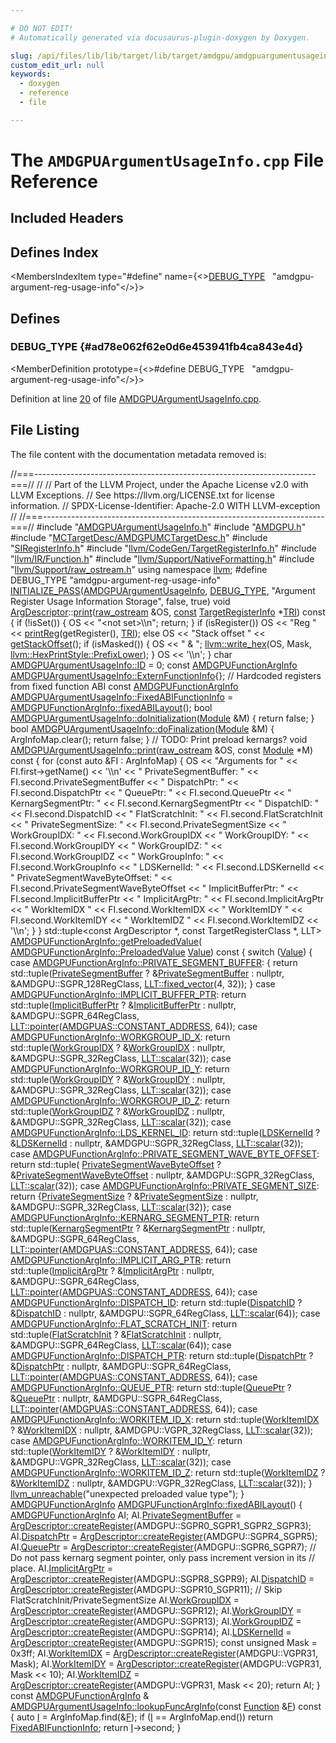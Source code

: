 ```yaml
---

# DO NOT EDIT!
# Automatically generated via docusaurus-plugin-doxygen by Doxygen.

slug: /api/files/lib/lib/target/lib/target/amdgpu/amdgpuargumentusageinfo-cpp
custom_edit_url: null
keywords:
  - doxygen
  - reference
  - file

---
```





# The `AMDGPUArgumentUsageInfo.cpp` File Reference

<DoxygenPage pluginConfig={pluginConfig}>



## Included Headers

<IncludesList>
<IncludesListItem
  filePath="AMDGPUArgumentUsageInfo.h"
  permalink="/docs/api/files/lib/lib/target/lib/target/amdgpu/amdgpuargumentusageinfo-h"
  isLocal="true" />
<IncludesListItem
  filePath="AMDGPU.h"
  permalink="/docs/api/files/lib/lib/target/lib/target/amdgpu/amdgpu-h"
  isLocal="true" />
<IncludesListItem
  filePath="MCTargetDesc/AMDGPUMCTargetDesc.h"
  permalink="/docs/api/files/lib/lib/target/lib/target/amdgpu/lib/target/amdgpu/mctargetdesc/amdgpumctargetdesc-h"
  isLocal="true" />
<IncludesListItem
  filePath="SIRegisterInfo.h"
  permalink="/docs/api/files/lib/lib/target/lib/target/amdgpu/siregisterinfo-h"
  isLocal="true" />
<IncludesListItem
  filePath="llvm/CodeGen/TargetRegisterInfo.h"
  permalink="/docs/api/files/include/include/llvm/include/llvm/codegen/targetregisterinfo-h"
  isLocal="true" />
<IncludesListItem
  filePath="llvm/IR/Function.h"
  permalink="/docs/api/files/include/include/llvm/include/llvm/ir/function-h"
  isLocal="true" />
<IncludesListItem
  filePath="llvm/Support/NativeFormatting.h"
  permalink="/docs/api/files/include/include/llvm/include/llvm/support/nativeformatting-h"
  isLocal="true" />
<IncludesListItem
  filePath="llvm/Support/raw_ostream.h"
  permalink="/docs/api/files/include/include/llvm/include/llvm/support/raw-ostream-h"
  isLocal="true" />
</IncludesList>

## Defines Index

<MembersIndex>

<MembersIndexItem
  type="#define"
  name={<><a href="#ad78e062f62e0d6e453941fb4ca843e4d">DEBUG&#95;TYPE</a>&nbsp;&nbsp;&nbsp;&quot;amdgpu-argument-reg-usage-info&quot;</>}>
</MembersIndexItem>

</MembersIndex>


<SectionDefinition>

## Defines

### DEBUG&#95;TYPE {#ad78e062f62e0d6e453941fb4ca843e4d}

<MemberDefinition
  prototype={<>#define DEBUG&#95;TYPE&nbsp;&nbsp;&nbsp;&quot;amdgpu-argument-reg-usage-info&quot;</>}>

Definition at line <a href="#l00020">20</a> of file <a href="/docs/api/files/lib/lib/target/lib/target/amdgpu/amdgpuargumentusageinfo-cpp">AMDGPUArgumentUsageInfo.cpp</a>.
</MemberDefinition>

</SectionDefinition>

## File Listing

The file content with the documentation metadata removed is:

<ProgramListing>

<Link id="l00001" /><CodeLine lineNumber="1"><span class="doxyHighlightComment">//===----------------------------------------------------------------------===//</span></CodeLine>
<Link id="l00002" /><CodeLine lineNumber="2"><span class="doxyHighlightComment">//</span></CodeLine>
<Link id="l00003" /><CodeLine lineNumber="3"><span class="doxyHighlightComment">// Part of the LLVM Project, under the Apache License v2.0 with LLVM Exceptions.</span></CodeLine>
<Link id="l00004" /><CodeLine lineNumber="4"><span class="doxyHighlightComment">// See https://llvm.org/LICENSE.txt for license information.</span></CodeLine>
<Link id="l00005" /><CodeLine lineNumber="5"><span class="doxyHighlightComment">// SPDX-License-Identifier: Apache-2.0 WITH LLVM-exception</span></CodeLine>
<Link id="l00006" /><CodeLine lineNumber="6"><span class="doxyHighlightComment">//</span></CodeLine>
<Link id="l00007" /><CodeLine lineNumber="7"><span class="doxyHighlightComment">//===----------------------------------------------------------------------===//</span></CodeLine>
<Link id="l00008" /><CodeLine lineNumber="8"></CodeLine>
<Link id="l00009" /><CodeLine lineNumber="9"><span class="doxyHighlightPreprocessor">#include &quot;<a href="/docs/api/files/lib/lib/target/lib/target/amdgpu/amdgpuargumentusageinfo-h">AMDGPUArgumentUsageInfo.h</a>&quot;</span></CodeLine>
<Link id="l00010" /><CodeLine lineNumber="10"><span class="doxyHighlightPreprocessor">#include &quot;<a href="/docs/api/files/lib/lib/target/lib/target/amdgpu/amdgpu-h">AMDGPU.h</a>&quot;</span></CodeLine>
<Link id="l00011" /><CodeLine lineNumber="11"><span class="doxyHighlightPreprocessor">#include &quot;<a href="/docs/api/files/lib/lib/target/lib/target/amdgpu/lib/target/amdgpu/mctargetdesc/amdgpumctargetdesc-h">MCTargetDesc/AMDGPUMCTargetDesc.h</a>&quot;</span></CodeLine>
<Link id="l00012" /><CodeLine lineNumber="12"><span class="doxyHighlightPreprocessor">#include &quot;<a href="/docs/api/files/lib/lib/target/lib/target/amdgpu/siregisterinfo-h">SIRegisterInfo.h</a>&quot;</span></CodeLine>
<Link id="l00013" /><CodeLine lineNumber="13"><span class="doxyHighlightPreprocessor">#include &quot;<a href="/docs/api/files/include/include/llvm/include/llvm/codegen/targetregisterinfo-h">llvm/CodeGen/TargetRegisterInfo.h</a>&quot;</span></CodeLine>
<Link id="l00014" /><CodeLine lineNumber="14"><span class="doxyHighlightPreprocessor">#include &quot;<a href="/docs/api/files/include/include/llvm/include/llvm/ir/function-h">llvm/IR/Function.h</a>&quot;</span></CodeLine>
<Link id="l00015" /><CodeLine lineNumber="15"><span class="doxyHighlightPreprocessor">#include &quot;<a href="/docs/api/files/include/include/llvm/include/llvm/support/nativeformatting-h">llvm/Support/NativeFormatting.h</a>&quot;</span></CodeLine>
<Link id="l00016" /><CodeLine lineNumber="16"><span class="doxyHighlightPreprocessor">#include &quot;<a href="/docs/api/files/include/include/llvm/include/llvm/support/raw-ostream-h">llvm/Support/raw&#95;ostream.h</a>&quot;</span></CodeLine>
<Link id="l00017" /><CodeLine lineNumber="17"></CodeLine>
<Link id="l00018" /><CodeLine lineNumber="18"><span class="doxyHighlightKeyword">using namespace </span><span class="doxyHighlight"><a href="/docs/api/namespaces/llvm">llvm</a>;</span></CodeLine>
<Link id="l00019" /><CodeLine lineNumber="19"></CodeLine>
<Link id="l00020" /><CodeLine lineNumber="20" lineLink="#ad78e062f62e0d6e453941fb4ca843e4d"><span class="doxyHighlightPreprocessor">#define DEBUG&#95;TYPE &quot;amdgpu-argument-reg-usage-info&quot;</span></CodeLine>
<Link id="l00021" /><CodeLine lineNumber="21"></CodeLine>
<Link id="l00022" /><CodeLine lineNumber="22"><span class="doxyHighlight"><a href="/docs/api/files/include/include/llvm/passsupport-h/#af807c9595d50b45c0008924c4679c85c">INITIALIZE&#95;PASS</a>(<a href="/docs/api/classes/llvm/amdgpuargumentusageinfo">AMDGPUArgumentUsageInfo</a>, <a href="/docs/api/files/include/include/llvm/include/llvm/adt/genericcycleimpl-h/#ad78e062f62e0d6e453941fb4ca843e4d">DEBUG&#95;TYPE</a>,</span></CodeLine>
<Link id="l00023" /><CodeLine lineNumber="23"><span class="doxyHighlight">                </span><span class="doxyHighlightStringLiteral">&quot;Argument Register Usage Information Storage&quot;</span><span class="doxyHighlight">, </span><span class="doxyHighlightKeyword">false</span><span class="doxyHighlight">, </span><span class="doxyHighlightKeyword">true</span><span class="doxyHighlight">)</span></CodeLine>
<Link id="l00024" /><CodeLine lineNumber="24"></CodeLine>
<Link id="l00025" /><CodeLine lineNumber="25"><span class="doxyHighlight">void <a href="/docs/api/structs/llvm/argdescriptor">ArgDescriptor</a>::<a href="/docs/api/files/lib/lib/object/archivewriter-cpp/#aa9f638c7ae7fdd206a6c60e26bef9751">print</a>(<a href="/docs/api/classes/llvm/raw-ostream">raw&#95;ostream</a> &amp;OS,</span></CodeLine>
<Link id="l00026" /><CodeLine lineNumber="26"><span class="doxyHighlight">                          <a href="/docs/api/files/lib/lib/target/lib/target/aarch64/aarch64promoteconstant-cpp/#a90f8350fecae261c25be85d38b451bff">const</a> <a href="/docs/api/classes/llvm/targetregisterinfo">TargetRegisterInfo</a> &#42;<a href="/docs/api/files/lib/lib/codegen/machinesink-cpp/#a0f36ed1bc17fc1aa97fe291c439a0698">TRI</a>)</span><span class="doxyHighlightKeyword"> const </span><span class="doxyHighlight">&#123;</span></CodeLine>
<Link id="l00027" /><CodeLine lineNumber="27"><span class="doxyHighlight">  </span><span class="doxyHighlightKeywordFlow">if</span><span class="doxyHighlight"> (!isSet()) &#123;</span></CodeLine>
<Link id="l00028" /><CodeLine lineNumber="28"><span class="doxyHighlight">    OS &lt;&lt; </span><span class="doxyHighlightStringLiteral">&quot;&lt;not set&gt;\\n&quot;</span><span class="doxyHighlight">;</span></CodeLine>
<Link id="l00029" /><CodeLine lineNumber="29"><span class="doxyHighlight">    </span><span class="doxyHighlightKeywordFlow">return</span><span class="doxyHighlight">;</span></CodeLine>
<Link id="l00030" /><CodeLine lineNumber="30"><span class="doxyHighlight">  &#125;</span></CodeLine>
<Link id="l00031" /><CodeLine lineNumber="31"></CodeLine>
<Link id="l00032" /><CodeLine lineNumber="32"><span class="doxyHighlight">  </span><span class="doxyHighlightKeywordFlow">if</span><span class="doxyHighlight"> (isRegister())</span></CodeLine>
<Link id="l00033" /><CodeLine lineNumber="33"><span class="doxyHighlight">    OS &lt;&lt; </span><span class="doxyHighlightStringLiteral">&quot;Reg &quot;</span><span class="doxyHighlight"> &lt;&lt; <a href="/docs/api/namespaces/llvm/#af085ea923a328b9fa6a1975f1a4ff987">printReg</a>(getRegister(), <a href="/docs/api/files/lib/lib/codegen/machinesink-cpp/#a0f36ed1bc17fc1aa97fe291c439a0698">TRI</a>);</span></CodeLine>
<Link id="l00034" /><CodeLine lineNumber="34"><span class="doxyHighlight">  </span><span class="doxyHighlightKeywordFlow">else</span></CodeLine>
<Link id="l00035" /><CodeLine lineNumber="35"><span class="doxyHighlight">    OS &lt;&lt; </span><span class="doxyHighlightStringLiteral">&quot;Stack offset &quot;</span><span class="doxyHighlight"> &lt;&lt; <a href="/docs/api/files/lib/lib/target/lib/target/aarch64/aarch64framelowering-cpp/#abfe6f4589d25ac776ff98f1ac68518a6">getStackOffset</a>();</span></CodeLine>
<Link id="l00036" /><CodeLine lineNumber="36"></CodeLine>
<Link id="l00037" /><CodeLine lineNumber="37"><span class="doxyHighlight">  </span><span class="doxyHighlightKeywordFlow">if</span><span class="doxyHighlight"> (isMasked()) &#123;</span></CodeLine>
<Link id="l00038" /><CodeLine lineNumber="38"><span class="doxyHighlight">    OS &lt;&lt; </span><span class="doxyHighlightStringLiteral">&quot; &amp; &quot;</span><span class="doxyHighlight">;</span></CodeLine>
<Link id="l00039" /><CodeLine lineNumber="39"><span class="doxyHighlight">    <a href="/docs/api/namespaces/llvm/#ab1aedb7c876c118bfb3b40eb756db6f9">llvm::write&#95;hex</a>(OS, Mask, <a href="/docs/api/namespaces/llvm/#a6893db19648a2dba0912d181aaa57ec0aff4b514f126214ab6ab5ab9ecd249cd6">llvm::HexPrintStyle::PrefixLower</a>);</span></CodeLine>
<Link id="l00040" /><CodeLine lineNumber="40"><span class="doxyHighlight">  &#125;</span></CodeLine>
<Link id="l00041" /><CodeLine lineNumber="41"></CodeLine>
<Link id="l00042" /><CodeLine lineNumber="42"><span class="doxyHighlight">  OS &lt;&lt; </span><span class="doxyHighlightCharLiteral">&#39;\\n&#39;</span><span class="doxyHighlight">;</span></CodeLine>
<Link id="l00043" /><CodeLine lineNumber="43"><span class="doxyHighlight">&#125;</span></CodeLine>
<Link id="l00044" /><CodeLine lineNumber="44"></CodeLine>
<Link id="l00045" /><CodeLine lineNumber="45"><span class="doxyHighlightKeywordType">char</span><span class="doxyHighlight"> <a href="/docs/api/classes/llvm/amdgpuargumentusageinfo/#a24d2b8e7d221d7fccd978c92032e4707">AMDGPUArgumentUsageInfo::ID</a> = 0;</span></CodeLine>
<Link id="l00046" /><CodeLine lineNumber="46"></CodeLine>
<Link id="l00047" /><CodeLine lineNumber="47"><span class="doxyHighlightKeyword">const</span><span class="doxyHighlight"> <a href="/docs/api/structs/llvm/amdgpufunctionarginfo">AMDGPUFunctionArgInfo</a> <a href="/docs/api/classes/llvm/amdgpuargumentusageinfo/#a2b9bed73de085830c0a1d2581919efe9">AMDGPUArgumentUsageInfo::ExternFunctionInfo</a>&#123;&#125;;</span></CodeLine>
<Link id="l00048" /><CodeLine lineNumber="48"></CodeLine>
<Link id="l00049" /><CodeLine lineNumber="49"><span class="doxyHighlightComment">// Hardcoded registers from fixed function ABI</span></CodeLine>
<Link id="l00050" /><CodeLine lineNumber="50"><span class="doxyHighlightKeyword">const</span><span class="doxyHighlight"> <a href="/docs/api/structs/llvm/amdgpufunctionarginfo">AMDGPUFunctionArgInfo</a> <a href="/docs/api/classes/llvm/amdgpuargumentusageinfo/#a391a33f74181fc1b077d729554d29f0e">AMDGPUArgumentUsageInfo::FixedABIFunctionInfo</a></span></CodeLine>
<Link id="l00051" /><CodeLine lineNumber="51"><span class="doxyHighlight">  = <a href="/docs/api/structs/llvm/amdgpufunctionarginfo/#a69667e25bd46f756ca2b9efab35508eb">AMDGPUFunctionArgInfo::fixedABILayout</a>();</span></CodeLine>
<Link id="l00052" /><CodeLine lineNumber="52"></CodeLine>
<Link id="l00053" /><CodeLine lineNumber="53" lineLink="/docs/api/classes/llvm/amdgpuargumentusageinfo/#ac1776c1f48a573598f6644575df78764"><span class="doxyHighlightKeywordType">bool</span><span class="doxyHighlight"> <a href="/docs/api/classes/llvm/amdgpuargumentusageinfo/#ac1776c1f48a573598f6644575df78764">AMDGPUArgumentUsageInfo::doInitialization</a>(<a href="/docs/api/classes/llvm/module">Module</a> &amp;M) &#123;</span></CodeLine>
<Link id="l00054" /><CodeLine lineNumber="54"><span class="doxyHighlight">  </span><span class="doxyHighlightKeywordFlow">return</span><span class="doxyHighlight"> </span><span class="doxyHighlightKeyword">false</span><span class="doxyHighlight">;</span></CodeLine>
<Link id="l00055" /><CodeLine lineNumber="55"><span class="doxyHighlight">&#125;</span></CodeLine>
<Link id="l00056" /><CodeLine lineNumber="56"></CodeLine>
<Link id="l00057" /><CodeLine lineNumber="57" lineLink="/docs/api/classes/llvm/amdgpuargumentusageinfo/#adac597da1ba143abecb4868067349223"><span class="doxyHighlightKeywordType">bool</span><span class="doxyHighlight"> <a href="/docs/api/classes/llvm/amdgpuargumentusageinfo/#adac597da1ba143abecb4868067349223">AMDGPUArgumentUsageInfo::doFinalization</a>(<a href="/docs/api/classes/llvm/module">Module</a> &amp;M) &#123;</span></CodeLine>
<Link id="l00058" /><CodeLine lineNumber="58"><span class="doxyHighlight">  ArgInfoMap.clear();</span></CodeLine>
<Link id="l00059" /><CodeLine lineNumber="59"><span class="doxyHighlight">  </span><span class="doxyHighlightKeywordFlow">return</span><span class="doxyHighlight"> </span><span class="doxyHighlightKeyword">false</span><span class="doxyHighlight">;</span></CodeLine>
<Link id="l00060" /><CodeLine lineNumber="60"><span class="doxyHighlight">&#125;</span></CodeLine>
<Link id="l00061" /><CodeLine lineNumber="61"></CodeLine>
<Link id="l00062" /><CodeLine lineNumber="62"><span class="doxyHighlightComment">// TODO: Print preload kernargs?</span></CodeLine>
<Link id="l00063" /><CodeLine lineNumber="63" lineLink="/docs/api/classes/llvm/amdgpuargumentusageinfo/#a65e9f907f11c7f2d1f354d41f41838ac"><span class="doxyHighlightKeywordType">void</span><span class="doxyHighlight"> <a href="/docs/api/classes/llvm/amdgpuargumentusageinfo/#a65e9f907f11c7f2d1f354d41f41838ac">AMDGPUArgumentUsageInfo::print</a>(<a href="/docs/api/classes/llvm/raw-ostream">raw&#95;ostream</a> &amp;OS, </span><span class="doxyHighlightKeyword">const</span><span class="doxyHighlight"> <a href="/docs/api/classes/llvm/module">Module</a> &#42;M)</span><span class="doxyHighlightKeyword"> const </span><span class="doxyHighlight">&#123;</span></CodeLine>
<Link id="l00064" /><CodeLine lineNumber="64"><span class="doxyHighlight">  </span><span class="doxyHighlightKeywordFlow">for</span><span class="doxyHighlight"> (</span><span class="doxyHighlightKeyword">const</span><span class="doxyHighlight"> </span><span class="doxyHighlightKeyword">auto</span><span class="doxyHighlight"> &amp;FI : ArgInfoMap) &#123;</span></CodeLine>
<Link id="l00065" /><CodeLine lineNumber="65"><span class="doxyHighlight">    OS &lt;&lt; </span><span class="doxyHighlightStringLiteral">&quot;Arguments for &quot;</span><span class="doxyHighlight"> &lt;&lt; FI.first-&gt;getName() &lt;&lt; </span><span class="doxyHighlightCharLiteral">&#39;\\n&#39;</span></CodeLine>
<Link id="l00066" /><CodeLine lineNumber="66"><span class="doxyHighlight">       &lt;&lt; </span><span class="doxyHighlightStringLiteral">&quot;  PrivateSegmentBuffer: &quot;</span><span class="doxyHighlight"> &lt;&lt; FI.second.PrivateSegmentBuffer</span></CodeLine>
<Link id="l00067" /><CodeLine lineNumber="67"><span class="doxyHighlight">       &lt;&lt; </span><span class="doxyHighlightStringLiteral">&quot;  DispatchPtr: &quot;</span><span class="doxyHighlight"> &lt;&lt; FI.second.DispatchPtr</span></CodeLine>
<Link id="l00068" /><CodeLine lineNumber="68"><span class="doxyHighlight">       &lt;&lt; </span><span class="doxyHighlightStringLiteral">&quot;  QueuePtr: &quot;</span><span class="doxyHighlight"> &lt;&lt; FI.second.QueuePtr</span></CodeLine>
<Link id="l00069" /><CodeLine lineNumber="69"><span class="doxyHighlight">       &lt;&lt; </span><span class="doxyHighlightStringLiteral">&quot;  KernargSegmentPtr: &quot;</span><span class="doxyHighlight"> &lt;&lt; FI.second.KernargSegmentPtr</span></CodeLine>
<Link id="l00070" /><CodeLine lineNumber="70"><span class="doxyHighlight">       &lt;&lt; </span><span class="doxyHighlightStringLiteral">&quot;  DispatchID: &quot;</span><span class="doxyHighlight"> &lt;&lt; FI.second.DispatchID</span></CodeLine>
<Link id="l00071" /><CodeLine lineNumber="71"><span class="doxyHighlight">       &lt;&lt; </span><span class="doxyHighlightStringLiteral">&quot;  FlatScratchInit: &quot;</span><span class="doxyHighlight"> &lt;&lt; FI.second.FlatScratchInit</span></CodeLine>
<Link id="l00072" /><CodeLine lineNumber="72"><span class="doxyHighlight">       &lt;&lt; </span><span class="doxyHighlightStringLiteral">&quot;  PrivateSegmentSize: &quot;</span><span class="doxyHighlight"> &lt;&lt; FI.second.PrivateSegmentSize</span></CodeLine>
<Link id="l00073" /><CodeLine lineNumber="73"><span class="doxyHighlight">       &lt;&lt; </span><span class="doxyHighlightStringLiteral">&quot;  WorkGroupIDX: &quot;</span><span class="doxyHighlight"> &lt;&lt; FI.second.WorkGroupIDX</span></CodeLine>
<Link id="l00074" /><CodeLine lineNumber="74"><span class="doxyHighlight">       &lt;&lt; </span><span class="doxyHighlightStringLiteral">&quot;  WorkGroupIDY: &quot;</span><span class="doxyHighlight"> &lt;&lt; FI.second.WorkGroupIDY</span></CodeLine>
<Link id="l00075" /><CodeLine lineNumber="75"><span class="doxyHighlight">       &lt;&lt; </span><span class="doxyHighlightStringLiteral">&quot;  WorkGroupIDZ: &quot;</span><span class="doxyHighlight"> &lt;&lt; FI.second.WorkGroupIDZ</span></CodeLine>
<Link id="l00076" /><CodeLine lineNumber="76"><span class="doxyHighlight">       &lt;&lt; </span><span class="doxyHighlightStringLiteral">&quot;  WorkGroupInfo: &quot;</span><span class="doxyHighlight"> &lt;&lt; FI.second.WorkGroupInfo</span></CodeLine>
<Link id="l00077" /><CodeLine lineNumber="77"><span class="doxyHighlight">       &lt;&lt; </span><span class="doxyHighlightStringLiteral">&quot;  LDSKernelId: &quot;</span><span class="doxyHighlight"> &lt;&lt; FI.second.LDSKernelId</span></CodeLine>
<Link id="l00078" /><CodeLine lineNumber="78"><span class="doxyHighlight">       &lt;&lt; </span><span class="doxyHighlightStringLiteral">&quot;  PrivateSegmentWaveByteOffset: &quot;</span></CodeLine>
<Link id="l00079" /><CodeLine lineNumber="79"><span class="doxyHighlight">          &lt;&lt; FI.second.PrivateSegmentWaveByteOffset</span></CodeLine>
<Link id="l00080" /><CodeLine lineNumber="80"><span class="doxyHighlight">       &lt;&lt; </span><span class="doxyHighlightStringLiteral">&quot;  ImplicitBufferPtr: &quot;</span><span class="doxyHighlight"> &lt;&lt; FI.second.ImplicitBufferPtr</span></CodeLine>
<Link id="l00081" /><CodeLine lineNumber="81"><span class="doxyHighlight">       &lt;&lt; </span><span class="doxyHighlightStringLiteral">&quot;  ImplicitArgPtr: &quot;</span><span class="doxyHighlight"> &lt;&lt; FI.second.ImplicitArgPtr</span></CodeLine>
<Link id="l00082" /><CodeLine lineNumber="82"><span class="doxyHighlight">       &lt;&lt; </span><span class="doxyHighlightStringLiteral">&quot;  WorkItemIDX &quot;</span><span class="doxyHighlight"> &lt;&lt; FI.second.WorkItemIDX</span></CodeLine>
<Link id="l00083" /><CodeLine lineNumber="83"><span class="doxyHighlight">       &lt;&lt; </span><span class="doxyHighlightStringLiteral">&quot;  WorkItemIDY &quot;</span><span class="doxyHighlight"> &lt;&lt; FI.second.WorkItemIDY</span></CodeLine>
<Link id="l00084" /><CodeLine lineNumber="84"><span class="doxyHighlight">       &lt;&lt; </span><span class="doxyHighlightStringLiteral">&quot;  WorkItemIDZ &quot;</span><span class="doxyHighlight"> &lt;&lt; FI.second.WorkItemIDZ</span></CodeLine>
<Link id="l00085" /><CodeLine lineNumber="85"><span class="doxyHighlight">       &lt;&lt; </span><span class="doxyHighlightCharLiteral">&#39;\\n&#39;</span><span class="doxyHighlight">;</span></CodeLine>
<Link id="l00086" /><CodeLine lineNumber="86"><span class="doxyHighlight">  &#125;</span></CodeLine>
<Link id="l00087" /><CodeLine lineNumber="87"><span class="doxyHighlight">&#125;</span></CodeLine>
<Link id="l00088" /><CodeLine lineNumber="88"></CodeLine>
<Link id="l00089" /><CodeLine lineNumber="89"><span class="doxyHighlight">std::tuple&lt;const ArgDescriptor &#42;, const TargetRegisterClass &#42;, LLT&gt;</span></CodeLine>
<Link id="l00090" /><CodeLine lineNumber="90" lineLink="/docs/api/structs/llvm/amdgpufunctionarginfo/#a9ccdd07da05e067c1e31356005bb39b0"><span class="doxyHighlight"><a href="/docs/api/structs/llvm/amdgpufunctionarginfo/#a9ccdd07da05e067c1e31356005bb39b0">AMDGPUFunctionArgInfo::getPreloadedValue</a>(</span></CodeLine>
<Link id="l00091" /><CodeLine lineNumber="91"><span class="doxyHighlight">    <a href="/docs/api/structs/llvm/amdgpufunctionarginfo/#a0e789059bf7f286b7f6bc75b43aac98b">AMDGPUFunctionArgInfo::PreloadedValue</a> <a href="/docs/api/classes/llvm/value">Value</a>)</span><span class="doxyHighlightKeyword"> const </span><span class="doxyHighlight">&#123;</span></CodeLine>
<Link id="l00092" /><CodeLine lineNumber="92"><span class="doxyHighlight">  </span><span class="doxyHighlightKeywordFlow">switch</span><span class="doxyHighlight"> (<a href="/docs/api/classes/llvm/value">Value</a>) &#123;</span></CodeLine>
<Link id="l00093" /><CodeLine lineNumber="93"><span class="doxyHighlight">  </span><span class="doxyHighlightKeywordFlow">case</span><span class="doxyHighlight"> <a href="/docs/api/structs/llvm/amdgpufunctionarginfo/#a0e789059bf7f286b7f6bc75b43aac98ba990374da2e8488b7c90d6240e1ae4221">AMDGPUFunctionArgInfo::PRIVATE&#95;SEGMENT&#95;BUFFER</a>: &#123;</span></CodeLine>
<Link id="l00094" /><CodeLine lineNumber="94"><span class="doxyHighlight">    </span><span class="doxyHighlightKeywordFlow">return</span><span class="doxyHighlight"> std::tuple(<a href="/docs/api/structs/llvm/amdgpufunctionarginfo/#a15c9948424096818cda93327de8345a8">PrivateSegmentBuffer</a> ? &amp;<a href="/docs/api/structs/llvm/amdgpufunctionarginfo/#a15c9948424096818cda93327de8345a8">PrivateSegmentBuffer</a> : </span><span class="doxyHighlightKeyword">nullptr</span><span class="doxyHighlight">,</span></CodeLine>
<Link id="l00095" /><CodeLine lineNumber="95"><span class="doxyHighlight">                      &amp;AMDGPU::SGPR&#95;128RegClass, <a href="/docs/api/classes/llvm/llt/#acd1eca3232b7b3072543294cd2377a37">LLT::fixed&#95;vector</a>(4, 32));</span></CodeLine>
<Link id="l00096" /><CodeLine lineNumber="96"><span class="doxyHighlight">  &#125;</span></CodeLine>
<Link id="l00097" /><CodeLine lineNumber="97"><span class="doxyHighlight">  </span><span class="doxyHighlightKeywordFlow">case</span><span class="doxyHighlight"> <a href="/docs/api/structs/llvm/amdgpufunctionarginfo/#a0e789059bf7f286b7f6bc75b43aac98bacc30be6da6e4621e76201b6ee1b7d2ac">AMDGPUFunctionArgInfo::IMPLICIT&#95;BUFFER&#95;PTR</a>:</span></CodeLine>
<Link id="l00098" /><CodeLine lineNumber="98"><span class="doxyHighlight">    </span><span class="doxyHighlightKeywordFlow">return</span><span class="doxyHighlight"> std::tuple(<a href="/docs/api/structs/llvm/amdgpufunctionarginfo/#ae747b1bb20161699442a10c32d1c83fc">ImplicitBufferPtr</a> ? &amp;<a href="/docs/api/structs/llvm/amdgpufunctionarginfo/#ae747b1bb20161699442a10c32d1c83fc">ImplicitBufferPtr</a> : </span><span class="doxyHighlightKeyword">nullptr</span><span class="doxyHighlight">,</span></CodeLine>
<Link id="l00099" /><CodeLine lineNumber="99"><span class="doxyHighlight">                      &amp;AMDGPU::SGPR&#95;64RegClass,</span></CodeLine>
<Link id="l00100" /><CodeLine lineNumber="100"><span class="doxyHighlight">                      <a href="/docs/api/classes/llvm/llt/#a7ff0361855acbbe71b15b8dc6003fbc5">LLT::pointer</a>(<a href="/docs/api/namespaces/llvm/amdgpuas/#a899ad5bfccfc22965a6714929a3dfae1aa6d3112da64eecbdbb50aacb5f8251e8">AMDGPUAS::CONSTANT&#95;ADDRESS</a>, 64));</span></CodeLine>
<Link id="l00101" /><CodeLine lineNumber="101"><span class="doxyHighlight">  </span><span class="doxyHighlightKeywordFlow">case</span><span class="doxyHighlight"> <a href="/docs/api/structs/llvm/amdgpufunctionarginfo/#a0e789059bf7f286b7f6bc75b43aac98bac8cd3961f0697f74c890c302ff8cd370">AMDGPUFunctionArgInfo::WORKGROUP&#95;ID&#95;X</a>:</span></CodeLine>
<Link id="l00102" /><CodeLine lineNumber="102"><span class="doxyHighlight">    </span><span class="doxyHighlightKeywordFlow">return</span><span class="doxyHighlight"> std::tuple(<a href="/docs/api/structs/llvm/amdgpufunctionarginfo/#afd191e63ef0aa2a01dd831061eef82ce">WorkGroupIDX</a> ? &amp;<a href="/docs/api/structs/llvm/amdgpufunctionarginfo/#afd191e63ef0aa2a01dd831061eef82ce">WorkGroupIDX</a> : </span><span class="doxyHighlightKeyword">nullptr</span><span class="doxyHighlight">,</span></CodeLine>
<Link id="l00103" /><CodeLine lineNumber="103"><span class="doxyHighlight">                      &amp;AMDGPU::SGPR&#95;32RegClass, <a href="/docs/api/classes/llvm/llt/#a67021459c7ef8f9a634b4eac7ffd0f96">LLT::scalar</a>(32));</span></CodeLine>
<Link id="l00104" /><CodeLine lineNumber="104"><span class="doxyHighlight">  </span><span class="doxyHighlightKeywordFlow">case</span><span class="doxyHighlight"> <a href="/docs/api/structs/llvm/amdgpufunctionarginfo/#a0e789059bf7f286b7f6bc75b43aac98ba9df85a25300bb504ac893643b387629b">AMDGPUFunctionArgInfo::WORKGROUP&#95;ID&#95;Y</a>:</span></CodeLine>
<Link id="l00105" /><CodeLine lineNumber="105"><span class="doxyHighlight">    </span><span class="doxyHighlightKeywordFlow">return</span><span class="doxyHighlight"> std::tuple(<a href="/docs/api/structs/llvm/amdgpufunctionarginfo/#a161c5fd1ec307e6a2ee486cb085d2fbf">WorkGroupIDY</a> ? &amp;<a href="/docs/api/structs/llvm/amdgpufunctionarginfo/#a161c5fd1ec307e6a2ee486cb085d2fbf">WorkGroupIDY</a> : </span><span class="doxyHighlightKeyword">nullptr</span><span class="doxyHighlight">,</span></CodeLine>
<Link id="l00106" /><CodeLine lineNumber="106"><span class="doxyHighlight">                      &amp;AMDGPU::SGPR&#95;32RegClass, <a href="/docs/api/classes/llvm/llt/#a67021459c7ef8f9a634b4eac7ffd0f96">LLT::scalar</a>(32));</span></CodeLine>
<Link id="l00107" /><CodeLine lineNumber="107"><span class="doxyHighlight">  </span><span class="doxyHighlightKeywordFlow">case</span><span class="doxyHighlight"> <a href="/docs/api/structs/llvm/amdgpufunctionarginfo/#a0e789059bf7f286b7f6bc75b43aac98baf438f1c55b41dc280fcc1d3455a5c741">AMDGPUFunctionArgInfo::WORKGROUP&#95;ID&#95;Z</a>:</span></CodeLine>
<Link id="l00108" /><CodeLine lineNumber="108"><span class="doxyHighlight">    </span><span class="doxyHighlightKeywordFlow">return</span><span class="doxyHighlight"> std::tuple(<a href="/docs/api/structs/llvm/amdgpufunctionarginfo/#a21dd05fd0635d96f9ec6aeb2581cfc50">WorkGroupIDZ</a> ? &amp;<a href="/docs/api/structs/llvm/amdgpufunctionarginfo/#a21dd05fd0635d96f9ec6aeb2581cfc50">WorkGroupIDZ</a> : </span><span class="doxyHighlightKeyword">nullptr</span><span class="doxyHighlight">,</span></CodeLine>
<Link id="l00109" /><CodeLine lineNumber="109"><span class="doxyHighlight">                      &amp;AMDGPU::SGPR&#95;32RegClass, <a href="/docs/api/classes/llvm/llt/#a67021459c7ef8f9a634b4eac7ffd0f96">LLT::scalar</a>(32));</span></CodeLine>
<Link id="l00110" /><CodeLine lineNumber="110"><span class="doxyHighlight">  </span><span class="doxyHighlightKeywordFlow">case</span><span class="doxyHighlight"> <a href="/docs/api/structs/llvm/amdgpufunctionarginfo/#a0e789059bf7f286b7f6bc75b43aac98ba20d047732dd4b74606c9c63280727fa3">AMDGPUFunctionArgInfo::LDS&#95;KERNEL&#95;ID</a>:</span></CodeLine>
<Link id="l00111" /><CodeLine lineNumber="111"><span class="doxyHighlight">    </span><span class="doxyHighlightKeywordFlow">return</span><span class="doxyHighlight"> std::tuple(<a href="/docs/api/structs/llvm/amdgpufunctionarginfo/#a9202294e9cdcac74422aabd2c041c1e9">LDSKernelId</a> ? &amp;<a href="/docs/api/structs/llvm/amdgpufunctionarginfo/#a9202294e9cdcac74422aabd2c041c1e9">LDSKernelId</a> : </span><span class="doxyHighlightKeyword">nullptr</span><span class="doxyHighlight">,</span></CodeLine>
<Link id="l00112" /><CodeLine lineNumber="112"><span class="doxyHighlight">                      &amp;AMDGPU::SGPR&#95;32RegClass, <a href="/docs/api/classes/llvm/llt/#a67021459c7ef8f9a634b4eac7ffd0f96">LLT::scalar</a>(32));</span></CodeLine>
<Link id="l00113" /><CodeLine lineNumber="113"><span class="doxyHighlight">  </span><span class="doxyHighlightKeywordFlow">case</span><span class="doxyHighlight"> <a href="/docs/api/structs/llvm/amdgpufunctionarginfo/#a0e789059bf7f286b7f6bc75b43aac98ba7f015ffded1a159136f6691743e7aaaa">AMDGPUFunctionArgInfo::PRIVATE&#95;SEGMENT&#95;WAVE&#95;BYTE&#95;OFFSET</a>:</span></CodeLine>
<Link id="l00114" /><CodeLine lineNumber="114"><span class="doxyHighlight">    </span><span class="doxyHighlightKeywordFlow">return</span><span class="doxyHighlight"> std::tuple(</span></CodeLine>
<Link id="l00115" /><CodeLine lineNumber="115"><span class="doxyHighlight">        <a href="/docs/api/structs/llvm/amdgpufunctionarginfo/#a62ee299b4c716abdc806cd12ff8cd007">PrivateSegmentWaveByteOffset</a> ? &amp;<a href="/docs/api/structs/llvm/amdgpufunctionarginfo/#a62ee299b4c716abdc806cd12ff8cd007">PrivateSegmentWaveByteOffset</a> : </span><span class="doxyHighlightKeyword">nullptr</span><span class="doxyHighlight">,</span></CodeLine>
<Link id="l00116" /><CodeLine lineNumber="116"><span class="doxyHighlight">        &amp;AMDGPU::SGPR&#95;32RegClass, <a href="/docs/api/classes/llvm/llt/#a67021459c7ef8f9a634b4eac7ffd0f96">LLT::scalar</a>(32));</span></CodeLine>
<Link id="l00117" /><CodeLine lineNumber="117"><span class="doxyHighlight">  </span><span class="doxyHighlightKeywordFlow">case</span><span class="doxyHighlight"> <a href="/docs/api/structs/llvm/amdgpufunctionarginfo/#a0e789059bf7f286b7f6bc75b43aac98baf6cba89e1686dfa5ed96cbe24af65116">AMDGPUFunctionArgInfo::PRIVATE&#95;SEGMENT&#95;SIZE</a>:</span></CodeLine>
<Link id="l00118" /><CodeLine lineNumber="118"><span class="doxyHighlight">    </span><span class="doxyHighlightKeywordFlow">return</span><span class="doxyHighlight"> &#123;<a href="/docs/api/structs/llvm/amdgpufunctionarginfo/#a3efcfd6546ab809d0d133983190eaff8">PrivateSegmentSize</a> ? &amp;<a href="/docs/api/structs/llvm/amdgpufunctionarginfo/#a3efcfd6546ab809d0d133983190eaff8">PrivateSegmentSize</a> : </span><span class="doxyHighlightKeyword">nullptr</span><span class="doxyHighlight">,</span></CodeLine>
<Link id="l00119" /><CodeLine lineNumber="119"><span class="doxyHighlight">            &amp;AMDGPU::SGPR&#95;32RegClass, <a href="/docs/api/classes/llvm/llt/#a67021459c7ef8f9a634b4eac7ffd0f96">LLT::scalar</a>(32)&#125;;</span></CodeLine>
<Link id="l00120" /><CodeLine lineNumber="120"><span class="doxyHighlight">  </span><span class="doxyHighlightKeywordFlow">case</span><span class="doxyHighlight"> <a href="/docs/api/structs/llvm/amdgpufunctionarginfo/#a0e789059bf7f286b7f6bc75b43aac98baf32f3fd30ae548866dc7e45092dd90b9">AMDGPUFunctionArgInfo::KERNARG&#95;SEGMENT&#95;PTR</a>:</span></CodeLine>
<Link id="l00121" /><CodeLine lineNumber="121"><span class="doxyHighlight">    </span><span class="doxyHighlightKeywordFlow">return</span><span class="doxyHighlight"> std::tuple(<a href="/docs/api/structs/llvm/amdgpufunctionarginfo/#ab0303f30b08e804220730feac44a5880">KernargSegmentPtr</a> ? &amp;<a href="/docs/api/structs/llvm/amdgpufunctionarginfo/#ab0303f30b08e804220730feac44a5880">KernargSegmentPtr</a> : </span><span class="doxyHighlightKeyword">nullptr</span><span class="doxyHighlight">,</span></CodeLine>
<Link id="l00122" /><CodeLine lineNumber="122"><span class="doxyHighlight">                      &amp;AMDGPU::SGPR&#95;64RegClass,</span></CodeLine>
<Link id="l00123" /><CodeLine lineNumber="123"><span class="doxyHighlight">                      <a href="/docs/api/classes/llvm/llt/#a7ff0361855acbbe71b15b8dc6003fbc5">LLT::pointer</a>(<a href="/docs/api/namespaces/llvm/amdgpuas/#a899ad5bfccfc22965a6714929a3dfae1aa6d3112da64eecbdbb50aacb5f8251e8">AMDGPUAS::CONSTANT&#95;ADDRESS</a>, 64));</span></CodeLine>
<Link id="l00124" /><CodeLine lineNumber="124"><span class="doxyHighlight">  </span><span class="doxyHighlightKeywordFlow">case</span><span class="doxyHighlight"> <a href="/docs/api/structs/llvm/amdgpufunctionarginfo/#a0e789059bf7f286b7f6bc75b43aac98ba42b0ab73a3671c39fa2798ffe9e80747">AMDGPUFunctionArgInfo::IMPLICIT&#95;ARG&#95;PTR</a>:</span></CodeLine>
<Link id="l00125" /><CodeLine lineNumber="125"><span class="doxyHighlight">    </span><span class="doxyHighlightKeywordFlow">return</span><span class="doxyHighlight"> std::tuple(<a href="/docs/api/structs/llvm/amdgpufunctionarginfo/#a4367370c92803e2cf72ee3bc26f97520">ImplicitArgPtr</a> ? &amp;<a href="/docs/api/structs/llvm/amdgpufunctionarginfo/#a4367370c92803e2cf72ee3bc26f97520">ImplicitArgPtr</a> : </span><span class="doxyHighlightKeyword">nullptr</span><span class="doxyHighlight">,</span></CodeLine>
<Link id="l00126" /><CodeLine lineNumber="126"><span class="doxyHighlight">                      &amp;AMDGPU::SGPR&#95;64RegClass,</span></CodeLine>
<Link id="l00127" /><CodeLine lineNumber="127"><span class="doxyHighlight">                      <a href="/docs/api/classes/llvm/llt/#a7ff0361855acbbe71b15b8dc6003fbc5">LLT::pointer</a>(<a href="/docs/api/namespaces/llvm/amdgpuas/#a899ad5bfccfc22965a6714929a3dfae1aa6d3112da64eecbdbb50aacb5f8251e8">AMDGPUAS::CONSTANT&#95;ADDRESS</a>, 64));</span></CodeLine>
<Link id="l00128" /><CodeLine lineNumber="128"><span class="doxyHighlight">  </span><span class="doxyHighlightKeywordFlow">case</span><span class="doxyHighlight"> <a href="/docs/api/structs/llvm/amdgpufunctionarginfo/#a0e789059bf7f286b7f6bc75b43aac98bab51517a3febb0cdc35645334784ff805">AMDGPUFunctionArgInfo::DISPATCH&#95;ID</a>:</span></CodeLine>
<Link id="l00129" /><CodeLine lineNumber="129"><span class="doxyHighlight">    </span><span class="doxyHighlightKeywordFlow">return</span><span class="doxyHighlight"> std::tuple(<a href="/docs/api/structs/llvm/amdgpufunctionarginfo/#a42381ce8015f81db8cf591030d5e5863">DispatchID</a> ? &amp;<a href="/docs/api/structs/llvm/amdgpufunctionarginfo/#a42381ce8015f81db8cf591030d5e5863">DispatchID</a> : </span><span class="doxyHighlightKeyword">nullptr</span><span class="doxyHighlight">,</span></CodeLine>
<Link id="l00130" /><CodeLine lineNumber="130"><span class="doxyHighlight">                      &amp;AMDGPU::SGPR&#95;64RegClass, <a href="/docs/api/classes/llvm/llt/#a67021459c7ef8f9a634b4eac7ffd0f96">LLT::scalar</a>(64));</span></CodeLine>
<Link id="l00131" /><CodeLine lineNumber="131"><span class="doxyHighlight">  </span><span class="doxyHighlightKeywordFlow">case</span><span class="doxyHighlight"> <a href="/docs/api/structs/llvm/amdgpufunctionarginfo/#a0e789059bf7f286b7f6bc75b43aac98ba7b4ae3d31a869dd6e77c67f6dc699af6">AMDGPUFunctionArgInfo::FLAT&#95;SCRATCH&#95;INIT</a>:</span></CodeLine>
<Link id="l00132" /><CodeLine lineNumber="132"><span class="doxyHighlight">    </span><span class="doxyHighlightKeywordFlow">return</span><span class="doxyHighlight"> std::tuple(<a href="/docs/api/structs/llvm/amdgpufunctionarginfo/#ade04e61f515d6522a4f300c88bea66d6">FlatScratchInit</a> ? &amp;<a href="/docs/api/structs/llvm/amdgpufunctionarginfo/#ade04e61f515d6522a4f300c88bea66d6">FlatScratchInit</a> : </span><span class="doxyHighlightKeyword">nullptr</span><span class="doxyHighlight">,</span></CodeLine>
<Link id="l00133" /><CodeLine lineNumber="133"><span class="doxyHighlight">                      &amp;AMDGPU::SGPR&#95;64RegClass, <a href="/docs/api/classes/llvm/llt/#a67021459c7ef8f9a634b4eac7ffd0f96">LLT::scalar</a>(64));</span></CodeLine>
<Link id="l00134" /><CodeLine lineNumber="134"><span class="doxyHighlight">  </span><span class="doxyHighlightKeywordFlow">case</span><span class="doxyHighlight"> <a href="/docs/api/structs/llvm/amdgpufunctionarginfo/#a0e789059bf7f286b7f6bc75b43aac98bac637a232c5c5f79fa806ae4958a1ff2a">AMDGPUFunctionArgInfo::DISPATCH&#95;PTR</a>:</span></CodeLine>
<Link id="l00135" /><CodeLine lineNumber="135"><span class="doxyHighlight">    </span><span class="doxyHighlightKeywordFlow">return</span><span class="doxyHighlight"> std::tuple(<a href="/docs/api/structs/llvm/amdgpufunctionarginfo/#ade8d1371d868ed5faaea7710aced1eff">DispatchPtr</a> ? &amp;<a href="/docs/api/structs/llvm/amdgpufunctionarginfo/#ade8d1371d868ed5faaea7710aced1eff">DispatchPtr</a> : </span><span class="doxyHighlightKeyword">nullptr</span><span class="doxyHighlight">,</span></CodeLine>
<Link id="l00136" /><CodeLine lineNumber="136"><span class="doxyHighlight">                      &amp;AMDGPU::SGPR&#95;64RegClass,</span></CodeLine>
<Link id="l00137" /><CodeLine lineNumber="137"><span class="doxyHighlight">                      <a href="/docs/api/classes/llvm/llt/#a7ff0361855acbbe71b15b8dc6003fbc5">LLT::pointer</a>(<a href="/docs/api/namespaces/llvm/amdgpuas/#a899ad5bfccfc22965a6714929a3dfae1aa6d3112da64eecbdbb50aacb5f8251e8">AMDGPUAS::CONSTANT&#95;ADDRESS</a>, 64));</span></CodeLine>
<Link id="l00138" /><CodeLine lineNumber="138"><span class="doxyHighlight">  </span><span class="doxyHighlightKeywordFlow">case</span><span class="doxyHighlight"> <a href="/docs/api/structs/llvm/amdgpufunctionarginfo/#a0e789059bf7f286b7f6bc75b43aac98ba32b5333e2f708d7eeb05c12e415b8fd4">AMDGPUFunctionArgInfo::QUEUE&#95;PTR</a>:</span></CodeLine>
<Link id="l00139" /><CodeLine lineNumber="139"><span class="doxyHighlight">    </span><span class="doxyHighlightKeywordFlow">return</span><span class="doxyHighlight"> std::tuple(<a href="/docs/api/structs/llvm/amdgpufunctionarginfo/#aaf94e49aaa7a9c033bb73e45f3d491c2">QueuePtr</a> ? &amp;<a href="/docs/api/structs/llvm/amdgpufunctionarginfo/#aaf94e49aaa7a9c033bb73e45f3d491c2">QueuePtr</a> : </span><span class="doxyHighlightKeyword">nullptr</span><span class="doxyHighlight">, &amp;AMDGPU::SGPR&#95;64RegClass,</span></CodeLine>
<Link id="l00140" /><CodeLine lineNumber="140"><span class="doxyHighlight">                      <a href="/docs/api/classes/llvm/llt/#a7ff0361855acbbe71b15b8dc6003fbc5">LLT::pointer</a>(<a href="/docs/api/namespaces/llvm/amdgpuas/#a899ad5bfccfc22965a6714929a3dfae1aa6d3112da64eecbdbb50aacb5f8251e8">AMDGPUAS::CONSTANT&#95;ADDRESS</a>, 64));</span></CodeLine>
<Link id="l00141" /><CodeLine lineNumber="141"><span class="doxyHighlight">  </span><span class="doxyHighlightKeywordFlow">case</span><span class="doxyHighlight"> <a href="/docs/api/structs/llvm/amdgpufunctionarginfo/#a0e789059bf7f286b7f6bc75b43aac98baed4ee8d30a77bb954964f9910e8cdcb6">AMDGPUFunctionArgInfo::WORKITEM&#95;ID&#95;X</a>:</span></CodeLine>
<Link id="l00142" /><CodeLine lineNumber="142"><span class="doxyHighlight">    </span><span class="doxyHighlightKeywordFlow">return</span><span class="doxyHighlight"> std::tuple(<a href="/docs/api/structs/llvm/amdgpufunctionarginfo/#ada579eecd637ec5006a3bd6528b4bcc5">WorkItemIDX</a> ? &amp;<a href="/docs/api/structs/llvm/amdgpufunctionarginfo/#ada579eecd637ec5006a3bd6528b4bcc5">WorkItemIDX</a> : </span><span class="doxyHighlightKeyword">nullptr</span><span class="doxyHighlight">,</span></CodeLine>
<Link id="l00143" /><CodeLine lineNumber="143"><span class="doxyHighlight">                      &amp;AMDGPU::VGPR&#95;32RegClass, <a href="/docs/api/classes/llvm/llt/#a67021459c7ef8f9a634b4eac7ffd0f96">LLT::scalar</a>(32));</span></CodeLine>
<Link id="l00144" /><CodeLine lineNumber="144"><span class="doxyHighlight">  </span><span class="doxyHighlightKeywordFlow">case</span><span class="doxyHighlight"> <a href="/docs/api/structs/llvm/amdgpufunctionarginfo/#a0e789059bf7f286b7f6bc75b43aac98ba99b2fc1acb49563d2e3ad89278385103">AMDGPUFunctionArgInfo::WORKITEM&#95;ID&#95;Y</a>:</span></CodeLine>
<Link id="l00145" /><CodeLine lineNumber="145"><span class="doxyHighlight">    </span><span class="doxyHighlightKeywordFlow">return</span><span class="doxyHighlight"> std::tuple(<a href="/docs/api/structs/llvm/amdgpufunctionarginfo/#a89c7432158b2f308f29bd9d024990df0">WorkItemIDY</a> ? &amp;<a href="/docs/api/structs/llvm/amdgpufunctionarginfo/#a89c7432158b2f308f29bd9d024990df0">WorkItemIDY</a> : </span><span class="doxyHighlightKeyword">nullptr</span><span class="doxyHighlight">,</span></CodeLine>
<Link id="l00146" /><CodeLine lineNumber="146"><span class="doxyHighlight">                      &amp;AMDGPU::VGPR&#95;32RegClass, <a href="/docs/api/classes/llvm/llt/#a67021459c7ef8f9a634b4eac7ffd0f96">LLT::scalar</a>(32));</span></CodeLine>
<Link id="l00147" /><CodeLine lineNumber="147"><span class="doxyHighlight">  </span><span class="doxyHighlightKeywordFlow">case</span><span class="doxyHighlight"> <a href="/docs/api/structs/llvm/amdgpufunctionarginfo/#a0e789059bf7f286b7f6bc75b43aac98baeefc8c0370c3704fada7f546da0b6086">AMDGPUFunctionArgInfo::WORKITEM&#95;ID&#95;Z</a>:</span></CodeLine>
<Link id="l00148" /><CodeLine lineNumber="148"><span class="doxyHighlight">    </span><span class="doxyHighlightKeywordFlow">return</span><span class="doxyHighlight"> std::tuple(<a href="/docs/api/structs/llvm/amdgpufunctionarginfo/#a6a2845dd7c699ffbb46fc6e809ffd2e4">WorkItemIDZ</a> ? &amp;<a href="/docs/api/structs/llvm/amdgpufunctionarginfo/#a6a2845dd7c699ffbb46fc6e809ffd2e4">WorkItemIDZ</a> : </span><span class="doxyHighlightKeyword">nullptr</span><span class="doxyHighlight">,</span></CodeLine>
<Link id="l00149" /><CodeLine lineNumber="149"><span class="doxyHighlight">                      &amp;AMDGPU::VGPR&#95;32RegClass, <a href="/docs/api/classes/llvm/llt/#a67021459c7ef8f9a634b4eac7ffd0f96">LLT::scalar</a>(32));</span></CodeLine>
<Link id="l00150" /><CodeLine lineNumber="150"><span class="doxyHighlight">  &#125;</span></CodeLine>
<Link id="l00151" /><CodeLine lineNumber="151"><span class="doxyHighlight">  <a href="/docs/api/files/include/include/llvm/include/llvm/support/errorhandling-h/#ace243f5c25697a1107cce46626b3dc94">llvm&#95;unreachable</a>(</span><span class="doxyHighlightStringLiteral">&quot;unexpected preloaded value type&quot;</span><span class="doxyHighlight">);</span></CodeLine>
<Link id="l00152" /><CodeLine lineNumber="152"><span class="doxyHighlight">&#125;</span></CodeLine>
<Link id="l00153" /><CodeLine lineNumber="153"></CodeLine>
<Link id="l00154" /><CodeLine lineNumber="154" lineLink="/docs/api/structs/llvm/amdgpufunctionarginfo/#a69667e25bd46f756ca2b9efab35508eb"><span class="doxyHighlight"><a href="/docs/api/structs/llvm/amdgpufunctionarginfo">AMDGPUFunctionArgInfo</a> <a href="/docs/api/structs/llvm/amdgpufunctionarginfo/#a69667e25bd46f756ca2b9efab35508eb">AMDGPUFunctionArgInfo::fixedABILayout</a>() &#123;</span></CodeLine>
<Link id="l00155" /><CodeLine lineNumber="155"><span class="doxyHighlight">  <a href="/docs/api/structs/llvm/amdgpufunctionarginfo">AMDGPUFunctionArgInfo</a> AI;</span></CodeLine>
<Link id="l00156" /><CodeLine lineNumber="156"><span class="doxyHighlight">  AI.<a href="/docs/api/structs/llvm/amdgpufunctionarginfo/#a15c9948424096818cda93327de8345a8">PrivateSegmentBuffer</a></span></CodeLine>
<Link id="l00157" /><CodeLine lineNumber="157"><span class="doxyHighlight">    = <a href="/docs/api/structs/llvm/argdescriptor/#ab80da72ac9122b5c4e4a0a2cfaa25d9e">ArgDescriptor::createRegister</a>(AMDGPU::SGPR0&#95;SGPR1&#95;SGPR2&#95;SGPR3);</span></CodeLine>
<Link id="l00158" /><CodeLine lineNumber="158"><span class="doxyHighlight">  AI.<a href="/docs/api/structs/llvm/amdgpufunctionarginfo/#ade8d1371d868ed5faaea7710aced1eff">DispatchPtr</a> = <a href="/docs/api/structs/llvm/argdescriptor/#ab80da72ac9122b5c4e4a0a2cfaa25d9e">ArgDescriptor::createRegister</a>(AMDGPU::SGPR4&#95;SGPR5);</span></CodeLine>
<Link id="l00159" /><CodeLine lineNumber="159"><span class="doxyHighlight">  AI.<a href="/docs/api/structs/llvm/amdgpufunctionarginfo/#aaf94e49aaa7a9c033bb73e45f3d491c2">QueuePtr</a> = <a href="/docs/api/structs/llvm/argdescriptor/#ab80da72ac9122b5c4e4a0a2cfaa25d9e">ArgDescriptor::createRegister</a>(AMDGPU::SGPR6&#95;SGPR7);</span></CodeLine>
<Link id="l00160" /><CodeLine lineNumber="160"></CodeLine>
<Link id="l00161" /><CodeLine lineNumber="161"><span class="doxyHighlight">  </span><span class="doxyHighlightComment">// Do not pass kernarg segment pointer, only pass increment version in its</span></CodeLine>
<Link id="l00162" /><CodeLine lineNumber="162"><span class="doxyHighlight">  </span><span class="doxyHighlightComment">// place.</span></CodeLine>
<Link id="l00163" /><CodeLine lineNumber="163"><span class="doxyHighlight">  AI.<a href="/docs/api/structs/llvm/amdgpufunctionarginfo/#a4367370c92803e2cf72ee3bc26f97520">ImplicitArgPtr</a> = <a href="/docs/api/structs/llvm/argdescriptor/#ab80da72ac9122b5c4e4a0a2cfaa25d9e">ArgDescriptor::createRegister</a>(AMDGPU::SGPR8&#95;SGPR9);</span></CodeLine>
<Link id="l00164" /><CodeLine lineNumber="164"><span class="doxyHighlight">  AI.<a href="/docs/api/structs/llvm/amdgpufunctionarginfo/#a42381ce8015f81db8cf591030d5e5863">DispatchID</a> = <a href="/docs/api/structs/llvm/argdescriptor/#ab80da72ac9122b5c4e4a0a2cfaa25d9e">ArgDescriptor::createRegister</a>(AMDGPU::SGPR10&#95;SGPR11);</span></CodeLine>
<Link id="l00165" /><CodeLine lineNumber="165"></CodeLine>
<Link id="l00166" /><CodeLine lineNumber="166"><span class="doxyHighlight">  </span><span class="doxyHighlightComment">// Skip FlatScratchInit/PrivateSegmentSize</span></CodeLine>
<Link id="l00167" /><CodeLine lineNumber="167"><span class="doxyHighlight">  AI.<a href="/docs/api/structs/llvm/amdgpufunctionarginfo/#afd191e63ef0aa2a01dd831061eef82ce">WorkGroupIDX</a> = <a href="/docs/api/structs/llvm/argdescriptor/#ab80da72ac9122b5c4e4a0a2cfaa25d9e">ArgDescriptor::createRegister</a>(AMDGPU::SGPR12);</span></CodeLine>
<Link id="l00168" /><CodeLine lineNumber="168"><span class="doxyHighlight">  AI.<a href="/docs/api/structs/llvm/amdgpufunctionarginfo/#a161c5fd1ec307e6a2ee486cb085d2fbf">WorkGroupIDY</a> = <a href="/docs/api/structs/llvm/argdescriptor/#ab80da72ac9122b5c4e4a0a2cfaa25d9e">ArgDescriptor::createRegister</a>(AMDGPU::SGPR13);</span></CodeLine>
<Link id="l00169" /><CodeLine lineNumber="169"><span class="doxyHighlight">  AI.<a href="/docs/api/structs/llvm/amdgpufunctionarginfo/#a21dd05fd0635d96f9ec6aeb2581cfc50">WorkGroupIDZ</a> = <a href="/docs/api/structs/llvm/argdescriptor/#ab80da72ac9122b5c4e4a0a2cfaa25d9e">ArgDescriptor::createRegister</a>(AMDGPU::SGPR14);</span></CodeLine>
<Link id="l00170" /><CodeLine lineNumber="170"><span class="doxyHighlight">  AI.<a href="/docs/api/structs/llvm/amdgpufunctionarginfo/#a9202294e9cdcac74422aabd2c041c1e9">LDSKernelId</a> = <a href="/docs/api/structs/llvm/argdescriptor/#ab80da72ac9122b5c4e4a0a2cfaa25d9e">ArgDescriptor::createRegister</a>(AMDGPU::SGPR15);</span></CodeLine>
<Link id="l00171" /><CodeLine lineNumber="171"></CodeLine>
<Link id="l00172" /><CodeLine lineNumber="172"><span class="doxyHighlight">  </span><span class="doxyHighlightKeyword">const</span><span class="doxyHighlight"> </span><span class="doxyHighlightKeywordType">unsigned</span><span class="doxyHighlight"> Mask = 0x3ff;</span></CodeLine>
<Link id="l00173" /><CodeLine lineNumber="173"><span class="doxyHighlight">  AI.<a href="/docs/api/structs/llvm/amdgpufunctionarginfo/#ada579eecd637ec5006a3bd6528b4bcc5">WorkItemIDX</a> = <a href="/docs/api/structs/llvm/argdescriptor/#ab80da72ac9122b5c4e4a0a2cfaa25d9e">ArgDescriptor::createRegister</a>(AMDGPU::VGPR31, Mask);</span></CodeLine>
<Link id="l00174" /><CodeLine lineNumber="174"><span class="doxyHighlight">  AI.<a href="/docs/api/structs/llvm/amdgpufunctionarginfo/#a89c7432158b2f308f29bd9d024990df0">WorkItemIDY</a> = <a href="/docs/api/structs/llvm/argdescriptor/#ab80da72ac9122b5c4e4a0a2cfaa25d9e">ArgDescriptor::createRegister</a>(AMDGPU::VGPR31, Mask &lt;&lt; 10);</span></CodeLine>
<Link id="l00175" /><CodeLine lineNumber="175"><span class="doxyHighlight">  AI.<a href="/docs/api/structs/llvm/amdgpufunctionarginfo/#a6a2845dd7c699ffbb46fc6e809ffd2e4">WorkItemIDZ</a> = <a href="/docs/api/structs/llvm/argdescriptor/#ab80da72ac9122b5c4e4a0a2cfaa25d9e">ArgDescriptor::createRegister</a>(AMDGPU::VGPR31, Mask &lt;&lt; 20);</span></CodeLine>
<Link id="l00176" /><CodeLine lineNumber="176"><span class="doxyHighlight">  </span><span class="doxyHighlightKeywordFlow">return</span><span class="doxyHighlight"> AI;</span></CodeLine>
<Link id="l00177" /><CodeLine lineNumber="177"><span class="doxyHighlight">&#125;</span></CodeLine>
<Link id="l00178" /><CodeLine lineNumber="178"></CodeLine>
<Link id="l00179" /><CodeLine lineNumber="179"><span class="doxyHighlightKeyword">const</span><span class="doxyHighlight"> <a href="/docs/api/structs/llvm/amdgpufunctionarginfo">AMDGPUFunctionArgInfo</a> &amp;</span></CodeLine>
<Link id="l00180" /><CodeLine lineNumber="180" lineLink="/docs/api/classes/llvm/amdgpuargumentusageinfo/#a41e731d58b3016e49de25ff2dee72941"><span class="doxyHighlight"><a href="/docs/api/classes/llvm/amdgpuargumentusageinfo/#a41e731d58b3016e49de25ff2dee72941">AMDGPUArgumentUsageInfo::lookupFuncArgInfo</a>(</span><span class="doxyHighlightKeyword">const</span><span class="doxyHighlight"> <a href="/docs/api/classes/llvm/function">Function</a> &amp;<a href="/docs/api/files/lib/lib/support/md5-cpp/#a96d73bbd7af15cb1fc38c3f4a3bd82e9">F</a>)</span><span class="doxyHighlightKeyword"> const </span><span class="doxyHighlight">&#123;</span></CodeLine>
<Link id="l00181" /><CodeLine lineNumber="181"><span class="doxyHighlight">  </span><span class="doxyHighlightKeyword">auto</span><span class="doxyHighlight"> <a href="/docs/api/files/lib/lib/support/md5-cpp/#ac0eafdc9ee161b71e7af98af736952fd">I</a> = ArgInfoMap.find(&amp;<a href="/docs/api/files/lib/lib/support/md5-cpp/#a96d73bbd7af15cb1fc38c3f4a3bd82e9">F</a>);</span></CodeLine>
<Link id="l00182" /><CodeLine lineNumber="182"><span class="doxyHighlight">  </span><span class="doxyHighlightKeywordFlow">if</span><span class="doxyHighlight"> (<a href="/docs/api/files/lib/lib/support/md5-cpp/#ac0eafdc9ee161b71e7af98af736952fd">I</a> == ArgInfoMap.end())</span></CodeLine>
<Link id="l00183" /><CodeLine lineNumber="183"><span class="doxyHighlight">    </span><span class="doxyHighlightKeywordFlow">return</span><span class="doxyHighlight"> <a href="/docs/api/classes/llvm/amdgpuargumentusageinfo/#a391a33f74181fc1b077d729554d29f0e">FixedABIFunctionInfo</a>;</span></CodeLine>
<Link id="l00184" /><CodeLine lineNumber="184"><span class="doxyHighlight">  </span><span class="doxyHighlightKeywordFlow">return</span><span class="doxyHighlight"> <a href="/docs/api/files/lib/lib/support/md5-cpp/#ac0eafdc9ee161b71e7af98af736952fd">I</a>-&gt;second;</span></CodeLine>
<Link id="l00185" /><CodeLine lineNumber="185"><span class="doxyHighlight">&#125;</span></CodeLine>

</ProgramListing>


</DoxygenPage>

